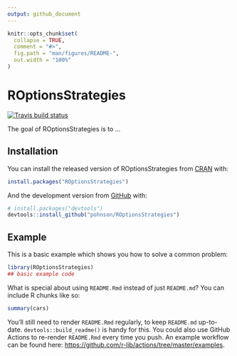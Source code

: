 ```yaml
---
output: github_document
---
```


<!-- README.md is generated from README.Rmd. Please edit that file -->

```r
knitr::opts_chunk$set(
  collapse = TRUE,
  comment = "#>",
  fig.path = "man/figures/README-",
  out.width = "100%"
)
```

# ROptionsStrategies

<!-- badges: start -->
[![Travis build status](https://travis-ci.com/pohnson/ROptionsStrategies.svg?branch=main)](https://travis-ci.com/pohnson/ROptionsStrategies)
<!-- badges: end -->

The goal of ROptionsStrategies is to ...

## Installation

You can install the released version of ROptionsStrategies from [CRAN](https://CRAN.R-project.org) with:

``` r
install.packages("ROptionsStrategies")
```

And the development version from [GitHub](https://github.com/) with:

``` r
# install.packages("devtools")
devtools::install_github("pohnson/ROptionsStrategies")
```
## Example

This is a basic example which shows you how to solve a common problem:

```r
library(ROptionsStrategies)
## basic example code
```

What is special about using `README.Rmd` instead of just `README.md`? You can include R chunks like so:

```r
summary(cars)
```

You'll still need to render `README.Rmd` regularly, to keep `README.md` up-to-date. `devtools::build_readme()` is handy for this. You could also use GitHub Actions to re-render `README.Rmd` every time you push. An example workflow can be found here: <https://github.com/r-lib/actions/tree/master/examples>.
